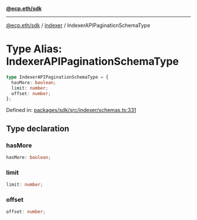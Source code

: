[**@ecp.eth/sdk**](../../index.mdx)

***

[@ecp.eth/sdk](/sdk-reference/index.mdx) / [indexer](/sdk-reference/indexer/index.mdx) / IndexerAPIPaginationSchemaType

# Type Alias: IndexerAPIPaginationSchemaType

```ts
type IndexerAPIPaginationSchemaType = {
  hasMore: boolean;
  limit: number;
  offset: number;
};
```

Defined in: [packages/sdk/src/indexer/schemas.ts:331](https://github.com/ecp-eth/comments-monorepo/blob/main/packages/sdk/src/indexer/schemas.ts#L331)

## Type declaration

### hasMore

```ts
hasMore: boolean;
```

### limit

```ts
limit: number;
```

### offset

```ts
offset: number;
```

